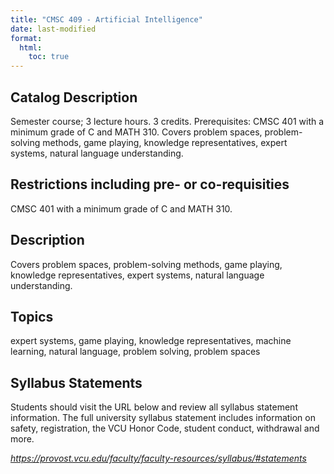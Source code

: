```yaml
---
title: "CMSC 409 - Artificial Intelligence"
date: last-modified
format:
  html:
    toc: true
---
```


## Catalog Description

Semester course; 3 lecture hours. 3 credits. Prerequisites: CMSC 401 with a minimum grade of C and MATH 310. Covers problem spaces, problem-solving methods, game playing, knowledge representatives, expert systems, natural language understanding.


## Restrictions including pre- or co-requisities
 
CMSC 401 with a minimum grade of C and MATH 310.

## Description

Covers problem spaces, problem-solving methods, game playing, knowledge representatives, expert systems, natural language understanding.

## Topics

expert systems, game playing, knowledge representatives, machine learning, natural language, problem solving, problem spaces

## Syllabus Statements

Students should visit the URL below and review all syllabus statement information. The full university syllabus statement includes information on safety, registration, the VCU Honor Code, student conduct, withdrawal and more.

*<https://provost.vcu.edu/faculty/faculty-resources/syllabus/#statements>*


